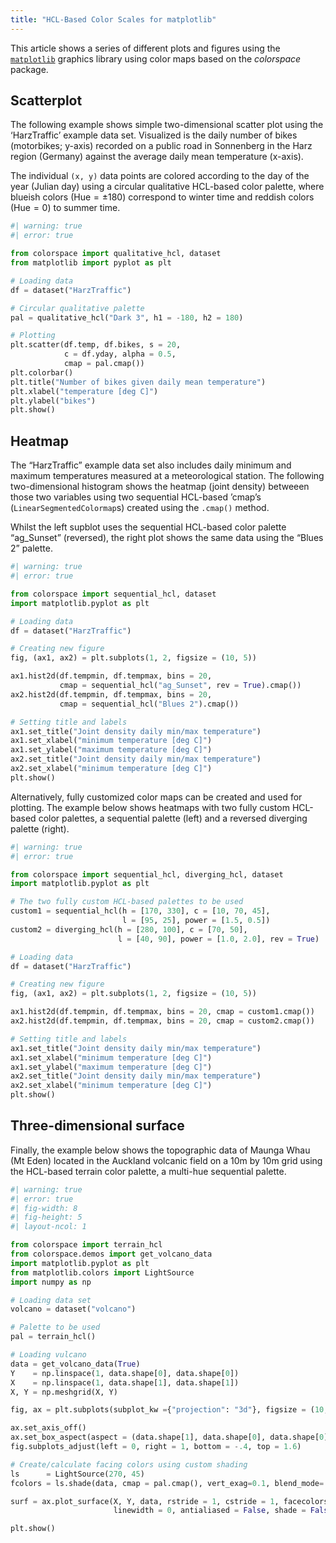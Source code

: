 ```yaml
---
title: "HCL-Based Color Scales for matplotlib"
---
```


This article shows a series of different plots and figures using the
[`matplotlib`](https://matplotlib.org/) graphics library using
color maps based on the _colorspace_ package.


## Scatterplot

The following example shows simple two-dimensional scatter plot using
the 'HarzTraffic' example data set. Visualized is the daily number of bikes
(motorbikes; y-axis) recorded on a public road in Sonnenberg in the Harz region
(Germany) against the average daily mean temperature (x-axis).

The individual `(x, y)` data points are colored according to the day of the year
(Julian day) using a circular qualitative HCL-based color palette, where blueish
colors ($\text{Hue} = \pm 180$) correspond to winter time and reddish colors ($\text{Hue} = 0$)
to summer time.

```python
#| warning: true
#| error: true

from colorspace import qualitative_hcl, dataset
from matplotlib import pyplot as plt

# Loading data
df = dataset("HarzTraffic")

# Circular qualitative palette  
pal = qualitative_hcl("Dark 3", h1 = -180, h2 = 180)

# Plotting
plt.scatter(df.temp, df.bikes, s = 20,
            c = df.yday, alpha = 0.5,
            cmap = pal.cmap())  
plt.colorbar()
plt.title("Number of bikes given daily mean temperature")   
plt.xlabel("temperature [deg C]")   
plt.ylabel("bikes")   
plt.show()
```


## Heatmap

The "HarzTraffic" example data set also includes daily minimum and
maximum temperatures measured at a meteorological station. The
following two-dimensional histogram shows the heatmap
(joint density) betweeen those two variables using
two sequential HCL-based 'cmap's (`LinearSegmentedColormap`s) 
created using the `.cmap()` method.

Whilst the left supblot uses the sequential
HCL-based color palette "ag_Sunset" (reversed), the right plot shows
the same data using the "Blues 2" palette.

```python
#| warning: true
#| error: true

from colorspace import sequential_hcl, dataset
import matplotlib.pyplot as plt

# Loading data
df = dataset("HarzTraffic")

# Creating new figure
fig, (ax1, ax2) = plt.subplots(1, 2, figsize = (10, 5))

ax1.hist2d(df.tempmin, df.tempmax, bins = 20,
           cmap = sequential_hcl("ag_Sunset", rev = True).cmap())
ax2.hist2d(df.tempmin, df.tempmax, bins = 20,
           cmap = sequential_hcl("Blues 2").cmap())

# Setting title and labels
ax1.set_title("Joint density daily min/max temperature")
ax1.set_xlabel("minimum temperature [deg C]")
ax1.set_ylabel("maximum temperature [deg C]")
ax2.set_title("Joint density daily min/max temperature")
ax2.set_xlabel("minimum temperature [deg C]")
plt.show()
```

Alternatively, fully customized color maps can be created and used for plotting.
The example below shows heatmaps with two fully custom HCL-based color
palettes, a sequential palette (left) and a reversed diverging palette (right).

```python
#| warning: true
#| error: true

from colorspace import sequential_hcl, diverging_hcl, dataset
import matplotlib.pyplot as plt

# The two fully custom HCL-based palettes to be used
custom1 = sequential_hcl(h = [170, 330], c = [10, 70, 45],
                         l = [95, 25], power = [1.5, 0.5])
custom2 = diverging_hcl(h = [280, 100], c = [70, 50],
                        l = [40, 90], power = [1.0, 2.0], rev = True)

# Loading data
df = dataset("HarzTraffic")

# Creating new figure
fig, (ax1, ax2) = plt.subplots(1, 2, figsize = (10, 5))

ax1.hist2d(df.tempmin, df.tempmax, bins = 20, cmap = custom1.cmap())
ax2.hist2d(df.tempmin, df.tempmax, bins = 20, cmap = custom2.cmap())

# Setting title and labels
ax1.set_title("Joint density daily min/max temperature")
ax1.set_xlabel("minimum temperature [deg C]")
ax1.set_ylabel("maximum temperature [deg C]")
ax2.set_title("Joint density daily min/max temperature")
ax2.set_xlabel("minimum temperature [deg C]")
plt.show()
```


## Three-dimensional surface

Finally, the example below shows the topographic data of
Maunga Whau (Mt Eden) located in the Auckland volcanic field
on a 10m by 10m grid using the HCL-based terrain color palette,
a multi-hue sequential palette.

```python
#| warning: true
#| error: true
#| fig-width: 8
#| fig-height: 5
#| layout-ncol: 1

from colorspace import terrain_hcl
from colorspace.demos import get_volcano_data
import matplotlib.pyplot as plt
from matplotlib.colors import LightSource
import numpy as np

# Loading data set
volcano = dataset("volcano")

# Palette to be used
pal = terrain_hcl()

# Loading vulcano
data = get_volcano_data(True)
Y    = np.linspace(1, data.shape[0], data.shape[0])
X    = np.linspace(1, data.shape[1], data.shape[1])
X, Y = np.meshgrid(X, Y)

fig, ax = plt.subplots(subplot_kw ={"projection": "3d"}, figsize = (10, 6))

ax.set_axis_off()
ax.set_box_aspect(aspect = (data.shape[1], data.shape[0], data.shape[0] / 3))
fig.subplots_adjust(left = 0, right = 1, bottom = -.4, top = 1.6)

# Create/calculate facing colors using custom shading
ls      = LightSource(270, 45)
fcolors = ls.shade(data, cmap = pal.cmap(), vert_exag=0.1, blend_mode='soft')

surf = ax.plot_surface(X, Y, data, rstride = 1, cstride = 1, facecolors = fcolors,
                       linewidth = 0, antialiased = False, shade = False)

plt.show()
```





